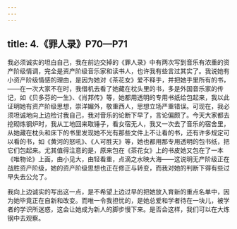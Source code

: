 ```yaml
---
---
---
```

title: 4.《罪人录》P70—P71
---





我必须诚实的坦白自己，我在前边交掉的《罪人录》中有两次写到音乐有浓重的资产阶级情调，完全是资产阶级音乐家和读书人，也许我有些言过其实了。我说她有小资产阶级情感的理由，是因为她对《茶花女》爱不释手，并把她手里所有的书，——在一次大家不在时，我借机去看了她藏在枕头里的书，多是外国音乐家的传记，如《贝多芬的一生》、《肖邦传》等，她都用透明的专用书纸给包起来，我以此证明她有资产阶级思想，崇洋媚外，敬重西人，思想立场严重错误。可现在，我必须坦诚地向上边检讨我自己，我对音乐的论断下早了，言论偏颇了。今天大家都去挖砌炼钢炉时，我从工地回来取锤子，看女宿无人，我又一次去了音乐的宿舍里，从她藏在枕头和床下的书里发现她不光有那些文件上不让看的书，还有许多规定可以看的书，如《黄河的怒吼》、《人可胜天》等，她也都用那专用透明的包书纸，把它们包起来。尤其值得注意的是，原来包在《茶花女》上的书皮她又包在了一本《唯物论》上面，由小见大，由轻看重，点滴之水映大海——这说明无产阶级正在战胜资产阶级，她的资产阶级思想也正在修正与转变，而我对她的判断下得有些过早失去公允了。

我向上边诚实的写出这一点，是不希望上边过早的把她放入育新的重点名单中，因为她毕竟正在自新和改变。而唯一令我担忧的，是她总爱和学者待在一块儿，被学者的学识所迷惑，这会让她成为新人的脚步慢下来。是否会这样，我们可以在大炼钢中去观察。